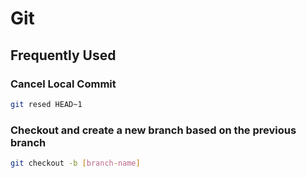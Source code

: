 # Git

## Frequently Used

### Cancel Local Commit

```bash
git resed HEAD~1
```

### Checkout and create a new branch based on the previous branch

```bash
git checkout -b [branch-name]
```
